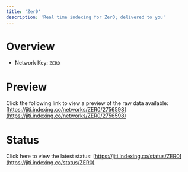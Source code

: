 ```yaml
---
title: 'Zer0'
description: 'Real time indexing for Zer0; delivered to you'
---
```


# Overview
- Network Key: `ZER0`

# Preview
Click the following link to view a preview of the raw data available: [https://jiti.indexing.co/networks/ZER0/2756598](https://jiti.indexing.co/networks/ZER0/2756598)

# Status
Click here to view the latest status: [https://jiti.indexing.co/status/ZER0](https://jiti.indexing.co/status/ZER0)
